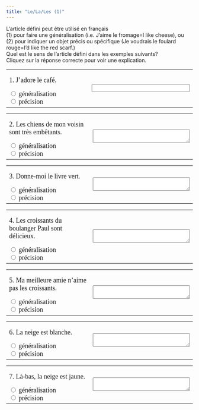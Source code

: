 ```yaml
---
title: "Le/La/Les (1)"
---
```


<p>L'article défini peut être utilisé en français <br>
        (1) pour faire une généralisation (i.e. J'aime le fromage=I like cheese), 
        ou <br>
        (2) pour indiquer un objet précis ou spécifique (Je voudrais le foulard 
        rouge=I'd like the red scarf.) <br />Quel est le sens de l'article défini dans les exemples suivants?<br>
        Cliquez sur la réponse correcte pour voir une explication. </p>



<form name="QUESTION" action="" method="post">
  <table width="100%" border="0">
    <tbody>
      <tr>
        <td width="50%">
          <p><font face="Garamond" size="4">1. J'adore le café.</font></p>
          <font face="Garamond" size="4">
            <input onClick="choice1(this.form)" type="radio" value="Oui! J'aime le café en général." name="one"> généralisation
            <br>
            <input onClick="choice1(this.form)" type="radio" value="Non, je ne parle pas d'un café précis." name=one> précision
          </font>
        </td>
        <td width="50%">
          <p><font face="Garamond" size="4">
              <input type="text" size="30" name="feedback1" value="">
            </font></p>
        </td>
      </tr>
    </tbody>
  </table>
</form>
<p></p>
<p></p>
<form name="QUESTION" action="" method="post">
  <table width="100%" border="0">
    <tbody>
      <tr>
        <td width="50%">
          <p><font face="Garamond" size="4">2. Les chiens de mon voisin sont très embêtants.</font></p>
          <font face="Garamond" size="4">
            <input onClick="choice2(this.form)" type="radio" value="Non, je ne fais pas une généralisation sur tous les chiens du monde; Ces chiens en particulier sont problématiques." name="one"> généralisation
            <br>
            <input onClick="choice2(this.form)" type="radio" value="Oui, je parle des chiens de mon voisin en particulier." name="one"> précision
          </font>
        </td>
        <td width="50%">
          <p><font face="Garamond" size="4">
              <textarea cols="30" name="feedback2" rows="2"></textarea> 
  </table>
</form>

<p></p>
<p></p>


<form name="QUESTION" action="" method="post">
  <table width="100%" border="0">
    <tbody>
      <tr>
        <td width="50%">
          <p><font face="Garamond" size="4">3. Donne-moi le livre vert.</font></p>
          <font face="Garamond" size="4">
            <input onClick="choice2(this.form)" type="radio" value="Non, je ne veux pas tous les livres du monde." name="one"> généralisation
            <br>
            <input onClick="choice2(this.form)" type="radio" value="Oui, je précise que je veux le livre vert et pas le rouge." name="one"> précision
          </font>
        </td>
        <td width="50%">
          <p><font face="Garamond" size="4">
              <textarea cols="30" name="feedback2" rows="2"></textarea> 
  </table>
</form>

<p></p>
<p></p>

<form name="QUESTION" action="" method="post">
  <table width="100%" border="0">
    <tbody>
      <tr>
        <td width="50%">
          <p><font face="Garamond" size="4">4. Les croissants du boulanger Paul sont délicieux.</font></p>
          <font face="Garamond" size="4">
            <input onClick="choice2(this.form)" type="radio" value="Non, je ne fais pas une généralisation sur tous les croissants du monde." name="one"> généralisation
            <br>
            <input onClick="choice2(this.form)" type="radio" value="Oui, je parle des croissants de chez Paul en particulier." name="one"> précision
          </font>
        </td>
        <td width="50%">
          <p><font face="Garamond" size="4">
              <textarea cols="30" name="feedback2" rows="2"></textarea> 
  </table>
</form>

<p></p>
<p></p>

<form name="QUESTION" action="" method="post">
  <table width="100%" border="0">
    <tbody>
      <tr>
        <td width="50%">
          <p><font face="Garamond" size="4">5. Ma meilleure amie n'aime pas les croissants.</font></p>
          <font face="Garamond" size="4">
            <input onClick="choice2(this.form)" type="radio" value="Oui! Elle aime les croissants en général." name="one"> généralisation
            <br>
            <input onClick="choice2(this.form)" type="radio" value="Non, je ne parle pas de certains croissants en particulier." name="one"> précision
          </font>
        </td>
        <td width="50%">
          <p><font face="Garamond" size="4">
              <textarea cols="30" name="feedback2" rows="2"></textarea> 
  </table>
</form>

<p></p>
<p></p>


<form name="QUESTION" action="" method="post">
  <table width="100%" border="0">
    <tbody>
      <tr>
        <td width="50%">
          <p><font face="Garamond" size="4">6. La neige est blanche.</font></p>
          <font face="Garamond" size="4">
            <input onClick="choice2(this.form)" type="radio" value="Oui, en général, c'est la couleur de la neige." name="one"> généralisation
            <br>
            <input onClick="choice2(this.form)" type="radio" value="Non, je ne parle pas d'un flocon de neige en particulier." name="one"> précision
          </font>
        </td>
        <td width="50%">
          <p><font face="Garamond" size="4">
              <textarea cols="30" name="feedback2" rows="2"></textarea> 
  </table>
</form>

<p></p>
<p></p>

<form name="QUESTION" action="" method="post">
  <table width="100%" border="0">
    <tbody>
      <tr>
        <td width="50%">
          <p><font face="Garamond" size="4">7. Là-bas, la neige est jaune.</font></p>
          <font face="Garamond" size="4">
            <input onClick="choice2(this.form)" type="radio" value="Non, je ne fais pas une généralisation sur la neige; d'habitude elle est blanche." name="one"> généralisation
            <br>
            <input onClick="choice2(this.form)" type="radio" value="Oui, je parle d'un endroit particulier, là-bas, où un chien est passé." name="one"> précision
          </font>
        </td>
        <td width="50%">
          <p><font face="Garamond" size="4">
              <textarea cols="30" name="feedback2" rows="2"></textarea> 
  </table>
</form>

<p></p>
<p></p>

<script language="JavaScript">
  function choice1(form) {
    for (var i = 0; i < form.one.length; i++) {
      if (form.one[i + 0].checked) {
        break;
      }
    }
    form.feedback1.value = form.one[i + 0].value;
  }

  function choice2(form) {
    for (var i = 0; i < form.one.length; i++) {
      if (form.one[i + 0].checked) {
        break;
      }
    }
    form.feedback2.value = form.one[i + 0].value;
  }

  // Define the remaining choice functions (choice3, choice4, etc.) similarly
</script>
